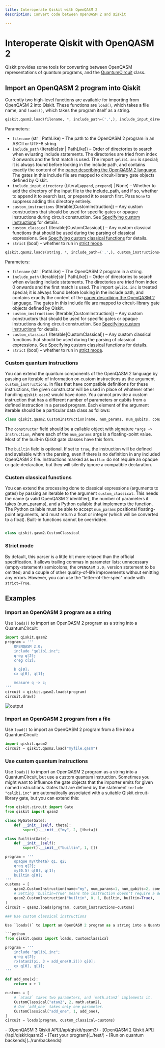 ```yaml
---
title: Interoperate Qiskit with OpenQASM 2
description: Convert code between OpenQASM 2 and Qiskit

---
```


# Interoperate Qiskit with OpenQASM 2

Qiskit provides some tools for converting between OpenQASM representations of quantum programs, and the [QuantumCircuit](../api/qiskit/qiskit.circuit.QuantumCircuit) class.

## Import an OpenQASM 2 program into Qiskit

Currently two high-level functions are available for importing from OpenQASM 2 into Qiskit. These functions are `load()`, which takes a file name, and `loads()`, which takes the program itself as a string. 

```python
qiskit.qasm2.load(filename, *, include_path=('.',), include_input_directory='append', custom_instructions=(), custom_classical=(), strict=False)
```

Parameters:
  - `filename` (str | PathLike) – The path to the OpenQASM 2 program in an ASCII or UTF-8 string.
  - `include_path` (Iterable[str | PathLike]) – Order of directories to search when evluating include statements. The directories are tried from index 0 onwards and the first match is used. The import `qelib1.inc` is special; it is always found before looking in the include path, and contains exactly the content of the [paper describing the OpenQASM 2 language](https://arxiv.org/abs/1707.03429). The gates in this include file are mapped to circuit-library gate objects defined by Qiskit.
  - `include_input_directory` (Literal[`append`, `prepend`] | None) – Whether to add the directory of the input file to the include_path, and if so, whether to append it to search last, or prepend it to search first. Pass `None` to suppress adding this directory entirely.
  - `custom_instructions` (Iterable[CustomInstruction]) – Any custom constructors that should be used for specific gates or opaque instructions during circuit construction. See [Specifying custom instructions](#custom-instructions) for details.
  - `custom_classical` (Iterable[CustomClassical]) – Any custom classical functions that should be used during the parsing of classical expressions. See [Specifying custom classical functions](#custom-classical) for details.
  - `strict` (bool) – whether to run in [strict mode](#strict). 

```python
qiskit.qasm2.loads(string, *, include_path=('.',), custom_instructions=(), custom_classical=(), strict=False)
```

Parameters:
  - `filename` (str | PathLike) – The OpenQASM 2 program in a string.
  - `include_path` (Iterable[str | PathLike]) – Order of directories to search when evluating include statements. The directories are tried from index 0 onwards and the first match is used. The import `qelib1.inc` is treated special; it is always found before looking in the include path, and contains exactly the content of the [paper describing the OpenQASM 2 language](https://arxiv.org/abs/1707.03429). The gates in this include file are mapped to circuit-library gate objects defined by Qiskit.
  - `custom_instructions` (Iterable[CustomInstruction]) – Any custom constructors that should be used for specific gates or opaque instructions during circuit construction. See [Specifying custom instructions](#custom-instructions) for details.
  - `custom_classical` (Iterable[CustomClassical]) – Any custom classical functions that should be used during the parsing of classical expressions. See [Specifying custom classical functions](#custom-classical) for details.
  - `strict` (bool) – whether to run in [strict mode](#strict). 

<span id="custom-instructions"></span>
### Custom quantum instructions

You can extend the quantum components of the OpenQASM 2 language by passing an iterable of information on custom instructions as the argument `custom_instructions`. In files that have compatible definitions for these instructions, the given constructor will be used in place of whatever other handling `qiskit.qasm2` would have done.  You cannot provide a custom instruction that has a different number of parameters or qubits from a defined instruction in a parsed program. Each element of the argument iterable should be a particular data class as follows:

```python
class qiskit.qasm2.CustomInstruction(name, num_params, num_qubits, constructor, builtin=False)
```

The `constructor` field should be a callable object with signature `*args -> Instruction`, where each of the `num_params` args is a floating-point value. Most of the built-in Qiskit gate classes have this form.

The `builtin` field is optional. If set to `true`, the instruction will be defined and available within the parsing, even if there is no definition in any included OpenQASM 2 file. Instructions marked as `builtin` do not require an opaque or gate declaration, but they will silently ignore a compatible declaration.

<span id="custom-classical"></span>
### Custom classical functions

You can extend the processing done to classical expressions (arguments to gates) by passing an iterable to the argument `custom_classical`. This needs the name (a valid OpenQASM 2 identifier), the number of parameters it takes (num_params), and a Python callable that implements the function. The Python callable must be able to accept `num_params` positional floating-point arguments, and must return a float or integer (which will be converted to a float). Built-in functions cannot be overridden. 

```python

class qiskit.qasm2.CustomClassical
```

<span id="strict"></span>
### Strict mode

By default, this parser is a little bit more relaxed than the official specification. It allows trailing commas in parameter lists; unnecessary (empty-statement) semicolons; the `OPENQASM 2.0;` version statement to be omitted; and a couple of other quality-of-life improvements without emitting any errors. However, you can use the "letter-of-the-spec" mode with `strict=True`.

## Examples

### Import an OpenQASM 2 program as a string

Use `loads()` to import an OpenQASM 2 program as a string into a QuantumCircuit:

```python
import qiskit.qasm2
program = '''
    OPENQASM 2.0;
    include "qelib1.inc";
    qreg q[2];
    creg c[2];

    h q[0];
    cx q[0], q[1];

    measure q -> c;
'''
circuit = qiskit.qasm2.loads(program)
circuit.draw()
```

![output](/images/build/qasm2.png)

### Import an OpenQASM 2 program from a file

Use `load()` to import an OpenQASM 2 program from a file into a QuantumCircuit:

```python
import qiskit.qasm2
circuit = qiskit.qasm2.load("myfile.qasm")
```

### Use custom quantum instructions

Use `loads()` to import an OpenQASM 2 program as a string into a QuantumCircuit, but use a custom quantum instruction.  Sometimes you might  want to influence the gate objects that the importer emits for given named instructions. Gates that are defined by the statement `include "qelib1.inc"` are automatically associated with a suitable Qiskit circuit-library gate, but you can extend this:

```python
from qiskit.circuit import Gate
from qiskit import qasm2

class MyGate(Gate):
    def __init__(self, theta):
        super().__init__("my", 2, [theta])

class Builtin(Gate):
    def __init__(self):
        super().__init__("builtin", 1, [])

program = '''
    opaque my(theta) q1, q2;
    qreg q[2];
    my(0.5) q[0], q[1];
    builtin q[0];
'''
customs = [
    qasm2.CustomInstruction(name="my", num_params=1, num_qubits=2, constructor=MyGate),
    # Setting 'builtin=True' means the instruction doesn't require a declaration to be usable.
    qasm2.CustomInstruction("builtin", 0, 1, Builtin, builtin=True),
]
circuit = qasm2.loads(program, custom_instructions=customs)

### Use custom classical instructions

Use `loads()` to import an OpenQASM 2 program as a string into a QuantumCircuit, but use a custom classical instruction.  You can add new classical functions used during the description of arguments to gates, both in the main body of the program (which come out constant-folded) and within the bodies of defined gates (which are computed on demand). Here we provide a Python version of `atan2(y, x)`, which mathematically is $\atan(y/x)$, but correctly handles angle quadrants and infinities, and a custom `add_one` function:

```python
from qiskit.qasm2 import loads, CustomClassical

program = '''
    include "qelib1.inc";
    qreg q[2];
    rx(atan2(pi, 3 + add_one(0.2))) q[0];
    cx q[0], q[1];
'''

def add_one(x):
    return x + 1

customs = [
    # `atan2` takes two parameters, and `math.atan2` implements it.
    CustomClassical("atan2", 2, math.atan2),
    # Our `add_one` takes only one parameter.
    CustomClassical("add_one", 1, add_one),
]
circuit = loads(program, custom_classical=customs)
```

<Admonition type="tip" title="Recommendations">
    - [OpenQASM 3 Qiskit API](/api/qiskit/qasm3)
    - [OpenQASM 2 Qiskit API](/api/qiskit/qasm2)
    - [Test your program](../test/)
    - [Run on quantum backends](../run/backends)
</Admonition>